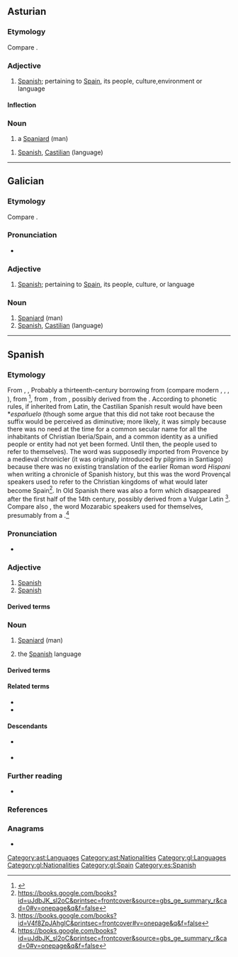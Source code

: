 {{also|Español}}
==Asturian==

===Etymology===
Compare {{cog|es|español}}.

===Adjective===
{{ast-adj|español|m=español|n=español|mpl=españoles}}

# [[Spanish]]; pertaining to [[Spain]], its people, culture,environment or language

====Inflection====
{{ast-decl-adj|español|m=español|mpl=españoles|n=español}}

===Noun===
{{ast-noun-mf|español|mpl=españoles}}

# a [[Spaniard]] (man)

{{ast-noun|m|-}}

# [[Spanish]], [[Castilian]] (language)

[[Category:ast:Languages]]
[[Category:ast:Nationalities]]

----

==Galician==

===Etymology===
Compare {{cog|es|español}}.

===Pronunciation===
* {{IPA|gl|/espaˈɲɔl/}}

===Adjective===
{{gl-adj|f=española|mpl=españois}}

# [[Spanish]]; pertaining to [[Spain]], its people, culture, or language

===Noun===
{{gl-noun|m|españois|f=española}}

# [[Spaniard]] (man)
# [[Spanish]], [[Castilian]] (language)

[[Category:gl:Languages]]
[[Category:gl:Nationalities]]
[[Category:gl:Spain]]
[[Category:es:Spanish]]

----

==Spanish==

===Etymology===
From {{inh|es|osp|espanyol}}, {{m|osp|espannol}}, Probably a thirteenth-century borrowing from {{bor|es|pro|espaignol}} (compare modern {{cog|oc|espanhòl}}, {{cog|ca|espanyol}}, {{cog|pt|espanhol}}, {{cog|fr|espagnol}}), from {{der|es|VL.|*Hispaniolus|t=of Spain}}<ref>{{R:DRAE|entry=español|id=GUSX1EQ}}</ref>, from {{der|es|la|hispānus|Hispānus}}, from {{m|la|Hispānia}}, possibly derived from the {{der|es|xpu||אי שפן|tr=I-Shaphan|sc=Hebr|coast of hyraxes}}. According to phonetic rules, if inherited from Latin, the Castilian Spanish result would have been *''españuelo'' (though some argue that this did not take root because the suffix {{m|es|-uelo}} would be perceived as diminutive; more likely, it was simply because there was no need at the time for a common secular name for all the inhabitants of Christian Iberia/Spain, and a common identity as a unified people or entity had not yet been formed. Until then, the people used {{m|es|cristiano|t=Christian}} to refer to themselves). The word {{m|es||español}} was supposedly imported from Provence by a medieval chronicler (it was originally introduced by pilgrims in Santiago) because there was no existing translation of the earlier Roman word ''Hispani'' when writing a chronicle of Spanish history, but this was the word Provençal speakers used to refer to the Christian kingdoms of what would later become Spain<ref>https://books.google.com/books?id=uJdbJK_sl2oC&printsec=frontcover&source=gbs_ge_summary_r&cad=0#v=onepage&q&f=false</ref>. In Old Spanish there was also a form {{m|osp|españón}} which disappeared after the first half of the 14th century, possibly derived from a Vulgar Latin {{m|la|*Hispaniōnem}}<ref>https://books.google.com/books?id=V4f8ZpJAhgIC&printsec=frontcover#v=onepage&q&f=false</ref>. Compare also {{m|es|espanesco}}, the word Mozarabic speakers used for themselves, presumably from a {{cog|VL.|*Hispaniscus}}.<ref>https://books.google.com/books?id=uJdbJK_sl2oC&printsec=frontcover&source=gbs_ge_summary_r&cad=0#v=onepage&q&f=false</ref>

===Pronunciation===
{{es-IPA}}
* {{audio|es|es-us-espanol.ogg|Audio (US)}}

===Adjective===
{{es-adj}}

# [[Spanish]] {{gloss|from or native to Spain}}
# [[Spanish]] {{gloss|pertaining to Spain or to the language}}

====Derived terms====
{{der2|es
|bota española
|comillas españolas
|galgo español
|gripe española
|Guinea Española
|lengua de signos española
|salsa española
|tortilla española
}}

===Noun===
{{es-noun|m|f=+}}

# [[Spaniard]] (man)
# {{senseid|es|Q1321}} the [[Spanish]] language
#: {{syn|es|castellano}}

====Derived terms====
{{der3|es|antiespañol|español antiguo|español mexicano|españolado|españolismo|españolista|españolizar}}

====Related terms====
* {{l|es|España}}
* {{l|es|hispano}}

====Descendants====
* {{desc|bor=1|en|Hispaniola}} {{q|from the feminine {{l|es|española}}}}
* {{desctree|bor=1|haw|Paniolo}}

===Further reading===
* {{R:DRAE}}

===References===
<references/>

===Anagrams===
* {{anagrams|es|lapones|Nápoles|nopales|pañoles|pelonas|péñolas}}

{{C|es|Languages|Nationalities|Spain}}